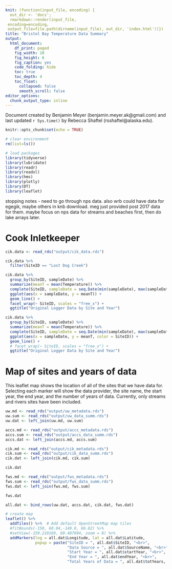 ```yaml
---
knit: (function(input_file, encoding) {
  out_dir <- 'docs';
  rmarkdown::render(input_file,
 encoding=encoding,
 output_file=file.path(dirname(input_file), out_dir, 'index.html'))})
title: "Bristol Bay Temperature Data Summary"
output:
  html_document: 
    df_print: paged
    fig_width: 10
    fig_height: 6
    fig_caption: yes
    code_folding: hide
    toc: true
    toc_depth: 4
    toc_float:
      collapsed: false
      smooth_scroll: false
editor_options: 
  chunk_output_type: inline
---
```


Document created by Benjamin Meyer (benjamin.meyer.ak@gmail.com) and last updated `r Sys.time()` by Rebecca Shaftel (rsshaftel@alaska.edu). 

```r
knitr::opts_chunk$set(echo = TRUE)

# clear environment
rm(list=ls())

# load packages
library(tidyverse)
library(lubridate)
library(readr)
library(readxl)
library(hms)
library(plotly)
library(DT)
library(leaflet)


```

stopping notes - need to go through nps data. also wrb could have data for egegik, maybe others in knb download. meg just provided post 2017 data for them. maybe focus on nps data for streams and beaches first, then do lake arrays later. 


# Cook Inletkeeper

```r
cik.data <- read_rds("output/cik_data.rds")

cik.data %>% 
  filter(SiteID == "Lost Dog Creek")

cik.data %>%
  group_by(SiteID, sampleDate) %>% 
  summarize(meanT = mean(Temperature)) %>%
  complete(SiteID, sampleDate = seq.Date(min(sampleDate), max(sampleDate), by = "day")) %>% 
  ggplot(aes(x = sampleDate, y = meanT)) +
  geom_line() +
  facet_wrap(~ SiteID, scales = "free_x") +
  ggtitle("Original Logger Data by Site and Year")

cik.data %>%
  group_by(SiteID, sampleDate) %>% 
  summarize(meanT = mean(Temperature)) %>%
  complete(SiteID, sampleDate = seq.Date(min(sampleDate), max(sampleDate), by = "day")) %>% 
  ggplot(aes(x = sampleDate, y = meanT, color = SiteID)) +
  geom_line() +
  # facet_wrap(~ SiteID, scales = "free_x") +
  ggtitle("Original Logger Data by Site and Year")

```



# Map of sites and years of data

This leaflet map shows the location of all of the sites that we have data for. Selecting each marker will show the data provider, the site name, the start year, the end year, and the number of years of data. Currently, only streams and rivers sites have been included.

```r
uw.md <- read_rds("output/uw_metadata.rds")
uw.sum <- read_rds("output/uw_data_summ.rds")
uw.dat <- left_join(uw.md, uw.sum)

```

```r
accs.md <- read_rds("output/accs_metadata.rds")
accs.sum <- read_rds("output/accs_data_summ.rds")
accs.dat <- left_join(accs.md, accs.sum)

```

```r
cik.md <- read_rds("output/cik_metadata.rds")
cik.sum <- read_rds("output/cik_data_summ.rds")
cik.dat <- left_join(cik.md, cik.sum)

cik.dat
```

```r
fws.md <- read_rds("output/fws_metadata.rds")
fws.sum <- read_rds("output/fws_data_summ.rds")
fws.dat <- left_join(fws.md, fws.sum)

fws.dat

```



```r
all.dat <- bind_rows(uw.dat, accs.dat, cik.dat, fws.dat)
```


```r

# create map
leaflet() %>%
  addTiles() %>%  # Add default OpenStreetMap map tiles
  #fitBounds(-150, 60.04,-149.0, 60.02) %>%
  #setView(-150.210169, 60.487694, zoom = 8) %>%
  addMarkers(lng = all.dat$Longitude, lat = all.dat$Latitude,
             popup = paste("SiteID = ", all.dat$SiteID, "<br>",
                           "Data Source = ", all.dat$SourceName, "<br>",
                           "Start Year = ", all.dat$startYear, "<br>",
                           "End Year = ", all.dat$endYear, "<br>",
                           "Total Years of Data = ", all.dat$totYears, "<br>"))

```




